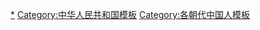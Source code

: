 [[Category:中华人民共和国人物|*]]
[[Category:中华人民共和国模板|Category:中华人民共和国模板]]
[[Category:各朝代中国人模板|Category:各朝代中国人模板]]
